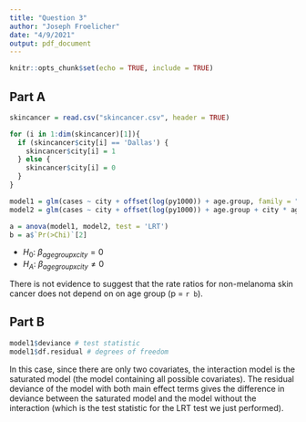 ---
title: "Question 3"
author: "Joseph Froelicher"
date: "4/9/2021"
output: pdf_document
---

```{r setup}
knitr::opts_chunk$set(echo = TRUE, include = TRUE)

```

## Part A
```{r a}
skincancer = read.csv("skincancer.csv", header = TRUE)

for (i in 1:dim(skincancer)[1]){
  if (skincancer$city[i] == 'Dallas') {
    skincancer$city[i] = 1
  } else {
    skincancer$city[i] = 0
  }
}

model1 = glm(cases ~ city + offset(log(py1000)) + age.group, family = "poisson", data = skincancer)
model2 = glm(cases ~ city + offset(log(py1000)) + age.group + city * age.group, family = "poisson", data = skincancer)

a = anova(model1, model2, test = 'LRT')
b = a$`Pr(>Chi)`[2]

```
* $H_0$: $\beta_{age group x city} = 0$
* $H_A$: $\beta_{age group x city} \ne 0$

There is not evidence to suggest that the rate ratios for non-melanoma skin cancer does not depend on on age group (p = `r b`).

## Part B
```{r b}
model1$deviance # test statistic
model1$df.residual # degrees of freedom

```
In this case, since there are only two covariates, the interaction model is the saturated model (the model containing all possible covariates). The residual deviance of the model with both main effect terms gives the difference in deviance between the saturated model and the model without the interaction (which is the test statistic for the LRT test we just performed).


